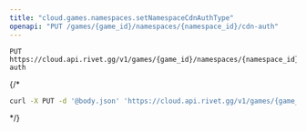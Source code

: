 ```yaml
---
title: "cloud.games.namespaces.setNamespaceCdnAuthType"
openapi: "PUT /games/{game_id}/namespaces/{namespace_id}/cdn-auth"
---
```


```
PUT https://cloud.api.rivet.gg/v1/games/{game_id}/namespaces/{namespace_id}/cdn-auth
```


{/*<RequestExample>
```bash curl
curl -X PUT -d '@body.json' 'https://cloud.api.rivet.gg/v1/games/{game_id}/namespaces/{namespace_id}/cdn-auth'
```
</RequestExample>*/}
